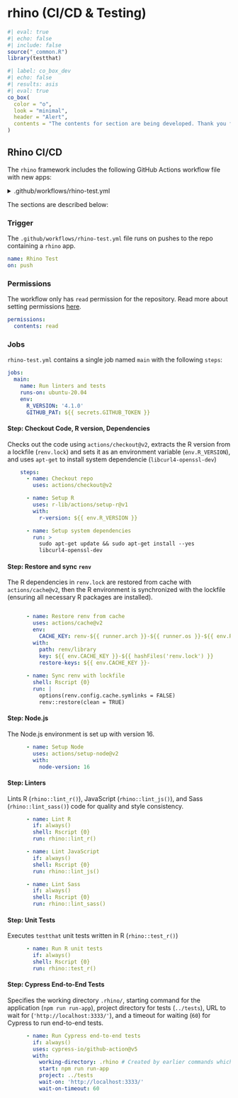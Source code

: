 # rhino (CI/CD & Testing) {#sec-rhino-appendix}

```r
#| eval: true 
#| echo: false 
#| include: false
source("_common.R")
library(testthat)
```

```r
#| label: co_box_dev
#| echo: false
#| results: asis
#| eval: true
co_box(
  color = "o", 
  look = "minimal",
  header = "Alert",
  contents = "The contents for section are being developed. Thank you for your patience."
)
```

## Rhino CI/CD

The `rhino` framework includes the following GitHub Actions workflow file with new apps: 

<details>

<summary>.github/workflows/rhino-test.yml</summary>

```yaml
name: Rhino branch test, 20_rhino
name: Rhino Test
on: push
permissions:
  contents: read
  
jobs:
  main:
    name: Run linters and tests
    runs-on: ubuntu-20.04
    env:
      GITHUB_PAT: ${{ secrets.GITHUB_TOKEN }}
    steps:
      - name: Checkout repo
        uses: actions/checkout@v2

      - name: Extract R version from lockfile
        run: printf 'R_VERSION=%s\n' "$(jq --raw-output .R.Version renv.lock)" >> $GITHUB_ENV

      - name: Setup R
        uses: r-lib/actions/setup-r@v2
        with:
          r-version: ${{ env.R_VERSION }}

      - name: Setup system dependencies
        run: >
          sudo apt-get update && sudo apt-get install --yes
          libcurl4-openssl-dev

      - name: Restore renv from cache
        uses: actions/cache@v2
        env:
          CACHE_KEY: renv-${{ runner.arch }}-${{ runner.os }}-${{ env.R_VERSION }}
        with:
          path: renv/library
          key: ${{ env.CACHE_KEY }}-${{ hashFiles('renv.lock') }}
          restore-keys: ${{ env.CACHE_KEY }}-

      - name: Sync renv with lockfile
        shell: Rscript {0}
        run: |
          options(renv.config.cache.symlinks = FALSE)
          renv::restore(clean = TRUE)

      - name: Setup Node
        uses: actions/setup-node@v2
        with:
          node-version: 16

      - name: Lint R
        if: always()
        shell: Rscript {0}
        run: rhino::lint_r()

      - name: Lint JavaScript
        if: always()
        shell: Rscript {0}
        run: rhino::lint_js()

      - name: Lint Sass
        if: always()
        shell: Rscript {0}
        run: rhino::lint_sass()

      - name: Build JavaScript
        if: always()
        shell: Rscript {0}
        run: rhino::build_js()

      - name: Build Sass
        if: always()
        shell: Rscript {0}
        run: rhino::build_sass()

      - name: Run R unit tests
        if: always()
        shell: Rscript {0}
        run: rhino::test_r()

      - name: Run Cypress end-to-end tests
        if: always()
        uses: cypress-io/github-action@v5
        with:
          working-directory: .rhino # Created by earlier commands which use Node.js
          start: npm run run-app
          project: ../tests
          wait-on: 'http://localhost:3333/'
          wait-on-timeout: 60
```

</details>

The sections are described below:

### Trigger 

The `.github/workflows/rhino-test.yml` file runs on pushes to the repo containing a `rhino` app.
   
```yml
name: Rhino Test
on: push
```

### Permissions

The workflow only has `read` permission for the repository. Read more about setting permissions [here](https://docs.github.com/en/actions/using-jobs/assigning-permissions-to-jobs#defining-access-for-the-github_token-scopes).

```yml
permissions:
  contents: read
```

### Jobs

`rhino-test.yml` contains a single job named `main` with the following `steps`:

```yml
jobs:
  main:
    name: Run linters and tests
    runs-on: ubuntu-20.04
    env:
      R_VERSION: '4.1.0'
      GITHUB_PAT: ${{ secrets.GITHUB_TOKEN }}
```


#### Step: Checkout Code, R version, Dependencies

Checks out the code using `actions/checkout@v2`, extracts the R version from a lockfile (`renv.lock`) and sets it as an environment variable (`env.R_VERSION`), and uses `apt-get` to install system dependencie (`libcurl4-openssl-dev`)

```yml
    steps:
      - name: Checkout repo
        uses: actions/checkout@v2

      - name: Setup R
        uses: r-lib/actions/setup-r@v1
        with:
          r-version: ${{ env.R_VERSION }}

      - name: Setup system dependencies
        run: >
          sudo apt-get update && sudo apt-get install --yes
          libcurl4-openssl-dev
```

#### Step: Restore and sync `renv`

The R dependencies in `renv.lock` are restored from cache with `actions/cache@v2`, then the R environment is synchronized with the lockfile (ensuring all necessary R packages are installed).

```yml

      - name: Restore renv from cache
        uses: actions/cache@v2
        env:
          CACHE_KEY: renv-${{ runner.arch }}-${{ runner.os }}-${{ env.R_VERSION }}
        with:
          path: renv/library
          key: ${{ env.CACHE_KEY }}-${{ hashFiles('renv.lock') }}
          restore-keys: ${{ env.CACHE_KEY }}-
          
      - name: Sync renv with lockfile
        shell: Rscript {0}
        run: |
          options(renv.config.cache.symlinks = FALSE)
          renv::restore(clean = TRUE)
```

#### Step: Node.js

The Node.js environment is set up with version 16.

```yml
      - name: Setup Node
        uses: actions/setup-node@v2
        with:
          node-version: 16
```

#### Step: Linters

Lints R (`rhino::lint_r()`), JavaScript (`rhino::lint_js()`), and Sass (`rhino::lint_sass()`) code for quality and style consistency.

```yml
      - name: Lint R
        if: always()
        shell: Rscript {0}
        run: rhino::lint_r()

      - name: Lint JavaScript
        if: always()
        shell: Rscript {0}
        run: rhino::lint_js()

      - name: Lint Sass
        if: always()
        shell: Rscript {0}
        run: rhino::lint_sass()
```

#### Step: Unit Tests

Executes `testthat` unit tests written in R (`rhino::test_r()`)


```yml
      - name: Run R unit tests
        if: always()
        shell: Rscript {0}
        run: rhino::test_r()
```

#### Step: Cypress End-to-End Tests

Specifies the working directory `.rhino/`, starting command for the application (`npm run run-app`), project directory for tests (`../tests`), URL to wait for (`'http://localhost:3333/'`), and a timeout for waiting (`60`) for Cypress to run end-to-end tests.

```yml
      - name: Run Cypress end-to-end tests
        if: always()
        uses: cypress-io/github-action@v5
        with:
          working-directory: .rhino # Created by earlier commands which use Node.js
          start: npm run run-app
          project: ../tests
          wait-on: 'http://localhost:3333/'
          wait-on-timeout: 60

```
